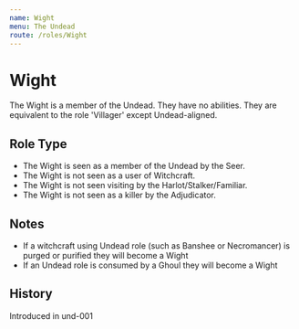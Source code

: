 ```yaml
---
name: Wight
menu: The Undead
route: /roles/Wight
---
```



# Wight

The Wight is a member of the Undead. They have no abilities. They are equivalent to the role 'Villager' except Undead-aligned.

## Role Type

- The Wight is seen as a member of the Undead by the Seer.
- The Wight is not seen as a user of Witchcraft.
- The Wight is not seen visiting by the Harlot/Stalker/Familiar.
- The Wight is not seen as a killer by the Adjudicator.

## Notes

- If a witchcraft using Undead role (such as Banshee or Necromancer) is purged or purified they will become a Wight
- If an Undead role is consumed by a Ghoul they will become a Wight

## History

<Timeline lineColor="white">
  <Event interval="2018-07-17">Introduced in und-001</Event>
</Timeline>

